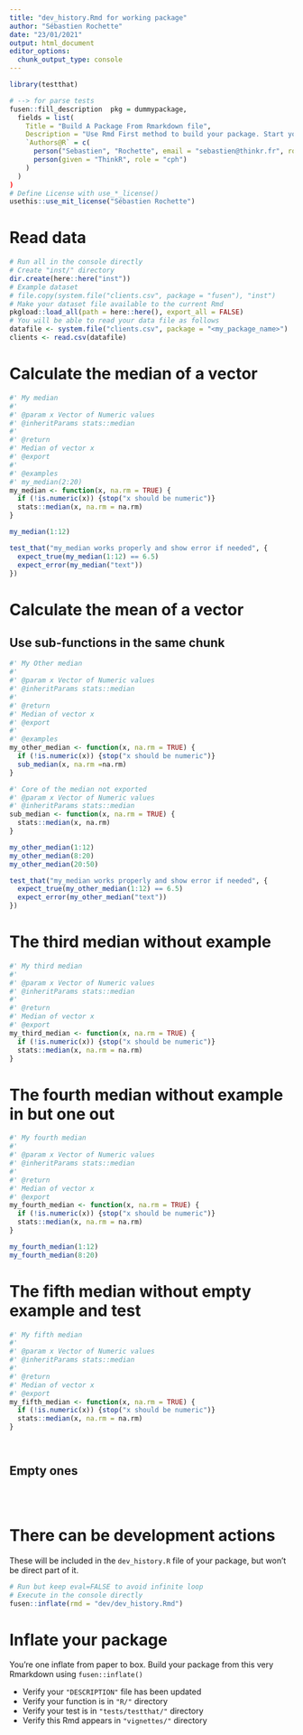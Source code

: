 ```yaml
---
title: "dev_history.Rmd for working package"
author: "Sébastien Rochette"
date: "23/01/2021"
output: html_document
editor_options: 
  chunk_output_type: console
---
```


```r
library(testthat)
```

<!--
# Description of your package

This will fill the description of your package.
Add this chunk using `fusen::description_chunk()`
-->

```r
# --> for parse tests
fusen::fill_description  pkg = dummypackage,
  fields = list(
    Title = "Build A Package From Rmarkdown file",
    Description = "Use Rmd First method to build your package. Start your package with documentation. Everything can be set from a Rmd file in your project.",
    `Authors@R` = c(
      person("Sebastien", "Rochette", email = "sebastien@thinkr.fr", role = c("aut", "cre"), comment = c(ORCID = "0000-0002-1565-9313")),
      person(given = "ThinkR", role = "cph")
    )
  )
)
# Define License with use_*_license()
usethis::use_mit_license("Sébastien Rochette")
```

# Read data

<!-- Store your dataset in a directory named "inst/" at the root of your project -->
<!-- Use it for your tests in this Rmd thanks to `load_all()` to make it available
and `system.file()` to read it in your examples 
-->

```r
# Run all in the console directly
# Create "inst/" directory
dir.create(here::here("inst"))
# Example dataset
# file.copy(system.file("clients.csv", package = "fusen"), "inst")
# Make your dataset file available to the current Rmd
pkgload::load_all(path = here::here(), export_all = FALSE)
# You will be able to read your data file as follows
datafile <- system.file("clients.csv", package = "<my_package_name>")
clients <- read.csv(datafile)
```

# Calculate the median of a vector

```r
#' My median
#'
#' @param x Vector of Numeric values
#' @inheritParams stats::median
#'
#' @return
#' Median of vector x
#' @export
#'
#' @examples
#' my_median(2:20)
my_median <- function(x, na.rm = TRUE) {
  if (!is.numeric(x)) {stop("x should be numeric")}
  stats::median(x, na.rm = na.rm)
}
```

```r
my_median(1:12)
```

```r
test_that("my_median works properly and show error if needed", {
  expect_true(my_median(1:12) == 6.5)
  expect_error(my_median("text"))
})
```

# Calculate the mean of a vector
## Use sub-functions in the same chunk

```r
#' My Other median
#'
#' @param x Vector of Numeric values
#' @inheritParams stats::median
#'
#' @return
#' Median of vector x
#' @export
#'
#' @examples
my_other_median <- function(x, na.rm = TRUE) {
  if (!is.numeric(x)) {stop("x should be numeric")}
  sub_median(x, na.rm =na.rm)
}

#' Core of the median not exported
#' @param x Vector of Numeric values
#' @inheritParams stats::median
sub_median <- function(x, na.rm = TRUE) {
  stats::median(x, na.rm)
}
```

```r
my_other_median(1:12)
my_other_median(8:20)
my_other_median(20:50)
```

```r
test_that("my_median works properly and show error if needed", {
  expect_true(my_other_median(1:12) == 6.5)
  expect_error(my_other_median("text"))
})
```

# The third median without example

```r
#' My third median
#'
#' @param x Vector of Numeric values
#' @inheritParams stats::median
#'
#' @return
#' Median of vector x
#' @export
my_third_median <- function(x, na.rm = TRUE) {
  if (!is.numeric(x)) {stop("x should be numeric")}
  stats::median(x, na.rm = na.rm)
}
```


# The fourth median without example in but one out

```r
#' My fourth median
#'
#' @param x Vector of Numeric values
#' @inheritParams stats::median
#'
#' @return
#' Median of vector x
#' @export
my_fourth_median <- function(x, na.rm = TRUE) {
  if (!is.numeric(x)) {stop("x should be numeric")}
  stats::median(x, na.rm = na.rm)
}
```

```r
my_fourth_median(1:12)
my_fourth_median(8:20)
```

# The fifth median without empty example and test

```r
#' My fifth median
#'
#' @param x Vector of Numeric values
#' @inheritParams stats::median
#'
#' @return
#' Median of vector x
#' @export
my_fifth_median <- function(x, na.rm = TRUE) {
  if (!is.numeric(x)) {stop("x should be numeric")}
  stats::median(x, na.rm = na.rm)
}
```

```r

```

```r

```

## Empty ones

```r


```

```r

```

```r

```

# There can be development actions

These will be included in the `dev_history.R` file of your package, but won't be direct part of it.

```r
# Run but keep eval=FALSE to avoid infinite loop
# Execute in the console directly
fusen::inflate(rmd = "dev/dev_history.Rmd")
```


# Inflate your package

You're one inflate from paper to box.
Build your package from this very Rmarkdown using `fusen::inflate()`

- Verify your `"DESCRIPTION"` file has been updated
- Verify your function is in `"R/"` directory
- Verify your test is in `"tests/testthat/"` directory
- Verify this Rmd appears in `"vignettes/"` directory
